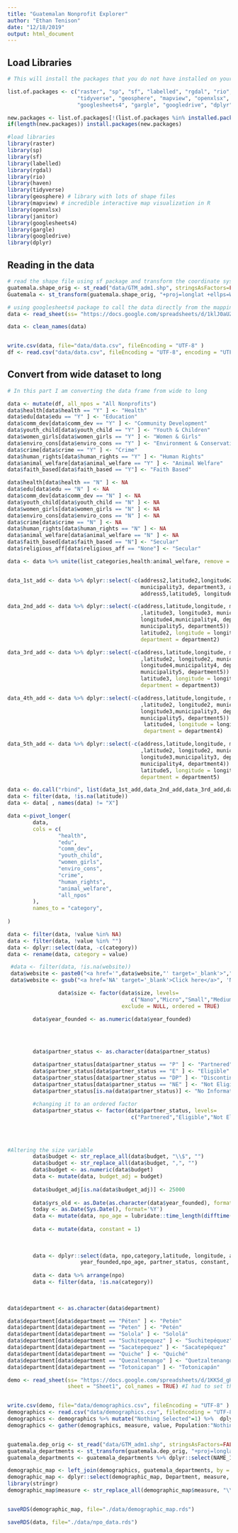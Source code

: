 ```yaml
---
title: "Guatemalan Nonprofit Explorer"
author: "Ethan Tenison"
date: "12/18/2019"
output: html_document
---
```


## Load Libraries 


```r
# This will install the packages that you do not have installed on your computer. If you add new ones, you #need to add them to the list.of.packages list. 

list.of.packages <- c("raster", "sp", "sf", "labelled", "rgdal", "rio", "haven", 
                      "tidyverse", "geosphere", "mapview", "openxlsx", "janitor", 
                      "googlesheets4", "gargle", "googledrive", "dplyr")

new.packages <- list.of.packages[!(list.of.packages %in% installed.packages()[,"Package"])]
if(length(new.packages)) install.packages(new.packages)

#load libraries 
library(raster)
library(sp)
library(sf)
library(labelled)
library(rgdal)
library(rio)
library(haven)
library(tidyverse)
library(geosphere) # library with lots of shape files
library(mapview) # incredible interactive map visualization in R
library(openxlsx)
library(janitor)
library(googlesheets4)
library(gargle)
library(googledrive)
library(dplyr)

```

## Reading in the data 


```r
# read the shape file using sf package and transform the coordinate system 
guatemala.shape_orig <- st_read("data/GTM_adm1.shp", stringsAsFactors=FALSE)
Guatemala <- st_transform(guatemala.shape_orig, "+proj=longlat +ellps=WGS84 +datum=WGS84")

# using googlesheets4 package to call the data directly from the mapping dataset 
data <- read_sheet(ss= "https://docs.google.com/spreadsheets/d/1klJ0aUZF1HX8qwR8EjsOhWUB9EJH6PYYdzPl2fQUvuM/edit?usp=sharing", sheet = "MD", col_names = TRUE, guess_max = 30) # Here I had to set guess_max = 5 because it was reading in the longitude column as a list

data <- clean_names(data)


write.csv(data, file="data/data.csv", fileEncoding = "UTF-8" )
df <- read.csv("data/data.csv", fileEncoding = "UTF-8", encoding = "UTF-8", stringsAsFactors = FALSE)

```

## Convert from wide dataset to long  

```r
# In this part I am converting the data frame from wide to long 

data <- mutate(df, all_npos = "All Nonprofits")
data$health[data$health == "Y" ] <- "Health"
data$edu[data$edu == "Y" ] <- "Education"
data$comm_dev[data$comm_dev == "Y" ] <- "Community Development"
data$youth_child[data$youth_child == "Y" ] <- "Youth & Children"
data$women_girls[data$women_girls == "Y" ] <- "Women & Girls"
data$enviro_cons[data$enviro_cons == "Y" ] <- "Environment & Conservation"
data$crime[data$crime == "Y" ] <- "Crime"
data$human_rights[data$human_rights == "Y" ] <- "Human Rights"
data$animal_welfare[data$animal_welfare == "Y" ] <- "Animal Welfare"
data$faith_based[data$faith_based == "Y"] <- "Faith Based"

data$health[data$health == "N" ] <- NA
data$edu[data$edu == "N" ] <- NA
data$comm_dev[data$comm_dev == "N" ] <- NA
data$youth_child[data$youth_child == "N" ] <- NA
data$women_girls[data$women_girls == "N" ] <- NA
data$enviro_cons[data$enviro_cons == "N" ] <- NA
data$crime[data$crime == "N" ] <- NA
data$human_rights[data$human_rights == "N" ] <- NA
data$animal_welfare[data$animal_welfare == "N" ] <- NA
data$faith_based[data$faith_based == "N"] <- "Secular"
data$religious_aff[data$religious_aff == "None"] <- "Secular"

data <- data %>% unite(list_categories,health:animal_welfare, remove = FALSE, sep =", ",na.rm = TRUE)


data_1st_add <- data %>% dplyr::select(-c(address2,latitude2,longitude2,municipality2, department2, address3,latitude3, longitude3,
                                          municipality3, department3, address4,latitude4,longitude4,municipality4, department4,
                                          address5,latitude5, longitude5,municipality5, department5))

data_2nd_add <- data %>% dplyr::select(-c(address,latitude,longitude, municipality, department, address3                                
                                          ,latitude3, longitude3, municipality3, department3, address4,latitude4,                            
                                          longitude4,municipality4, department4, address5,latitude5, longitude5,                             
                                          municipality5, department5))  %>% rename(address = address2, latitude =                            
                                          latitude2, longitude = longitude2, municipality = municipality2,
                                          department = department2) 

data_3rd_add <- data %>% dplyr::select(-c(address,latitude,longitude, municipality, department, address2                                 
                                          ,latitude2, longitude2, municipality2, department2, address4,latitude4,                          
                                          longitude4,municipality4, department4, address5,latitude5, longitude5,                             
                                          municipality5, department5))  %>% rename(address = address3, latitude =                            
                                          latitude3, longitude = longitude3, municipality = municipality3,                              
                                          department = department3) 

data_4th_add <- data %>% dplyr::select(-c(address,latitude,longitude, municipality, department, address2                                
                                          ,latitude2, longitude2, municipality2, department2, address3,latitude3,                       
                                          longitude3,municipality3, department3, address5,latitude5, longitude5,                
                                          municipality5, department5))  %>% rename(address = address4, latitude =               
                                           latitude4, longitude = longitude4, municipality = municipality4,                             
                                           department = department4) 

data_5th_add <- data %>% dplyr::select(-c(address,latitude,longitude, municipality, department, address2                        
                                          ,latitude2, longitude2, municipality2, department2, address3,latitude3,                       
                                          longitude3,municipality3, department3, address4,latitude4, longitude4,                        
                                          municipality4, department4))  %>% rename(address = address5, latitude =                       
                                          latitude5, longitude = longitude5, municipality = municipality5,                                  
                                          department = department5) 

data <- do.call("rbind", list(data_1st_add,data_2nd_add,data_3rd_add,data_4th_add, data_5th_add))
data <- filter(data, !is.na(latitude))
data <- data[ , names(data) != "X"]

data <-pivot_longer(
        data,
        cols = c(
                "health",
                "edu",
                "comm_dev",
                "youth_child",
                "women_girls",
                "enviro_cons",
                "crime",
                "human_rights",
                "animal_welfare",
                "all_npos"
        ),
        names_to = "category",
        
)

data <- filter(data, !value %in% NA)
data <- filter(data, !value %in% "")
data <- dplyr::select(data, -c(category))
data <- rename(data, category = value)


```

```r

 #data <- filter(data, !is.na(website))
 data$website <- paste0("<a href='",data$website,"' target='_blank'>","Click here","</a>")
 data$website <- gsub("<a href='NA' target='_blank'>Click here</a>", 'NA', data$website)
```

```r



                data$size <- factor(data$size, levels=
                                       c("Nano","Micro","Small","Medium","Large"),
                                    exclude = NULL, ordered = TRUE)

```

```r

        data$year_founded <- as.numeric(data$year_founded)
        
        
        
```


```r

        data$partner_status <- as.character(data$partner_status)

        data$partner_status[data$partner_status == "P" ] <- "Partnered"
        data$partner_status[data$partner_status == "E" ] <- "Eligible"
        data$partner_status[data$partner_status == "DP" ] <- "Discontinued Partnership"
        data$partner_status[data$partner_status == "NE" ] <- "Not Eligible"
        data$partner_status[is.na(data$partner_status)] <- "No Information"
        
        #changing it to an ordered factor 
        data$partner_status <- factor(data$partner_status, levels=
                                       c("Partnered","Eligible","Not Eligible", "Discontinued Partnership", "No Information"))
    
                
                

```
        
        
```r

#Altering the size variable 
        data$budget <- str_replace_all(data$budget, "\\$", "")
        data$budget <- str_replace_all(data$budget, ",", "")
        data$budget <- as.numeric(data$budget)
        data <- mutate(data, budget_adj = budget)
        
        data$budget_adj[is.na(data$budget_adj)] <- 25000 
        
        data$yrs_old <- as.Date(as.character(data$year_founded), format = "%Y")
        today <- as.Date(Sys.Date(), format='%Y')
        data <- mutate(data, npo_age = lubridate::time_length(difftime(today, data$yrs_old), "years"))
        
        data <- mutate(data, constant = 1)
        
                
                
        data <- dplyr::select(data, npo,category,latitude, longitude, address, municipality, department, budget, budget_adj, size,
                       year_founded,npo_age, partner_status, constant, everything())
        
        data <- data %>% arrange(npo)
        data <- filter(data, !is.na(category))
        
        

```

```r

data$department <- as.character(data$department)

data$department[data$department == "Péten" ] <- "Petén"
data$department[data$department == "Peten" ] <- "Petén"
data$department[data$department == "Solola" ] <- "Sololá"
data$department[data$department == "Suchitepequez" ] <- "Suchitepéquez"
data$department[data$department == "Sacatepequez" ] <- "Sacatepéquez"
data$department[data$department == "Quiche" ] <- "Quiché"
data$department[data$department == "Quezaltenango" ] <- "Quetzaltenango"
data$department[data$department == "Totonicapan" ] <- "Totonicapán"


```


```r


demo <- read_sheet(ss= "https://docs.google.com/spreadsheets/d/1KKSd_gHdtlYTdN0jnOtI86eCnRHQwoiBa6cMH9LnTA4/edit#gid=0", 
                   sheet = "Sheet1", col_names = TRUE) #I had to set the NA values in forest fires and home water access to 0


write.csv(demo, file="data/demographics.csv", fileEncoding = "UTF-8" ) #Accents weren't working until I forced UTF encoding
demographics <- read.csv("data/demographics.csv", fileEncoding = "UTF-8", encoding = "UTF-8", stringsAsFactors = FALSE)
demographics <- demographics %>% mutate("Nothing Selected"=1) %>%  dplyr::select(-c(X))
demographics <- gather(demographics, measure, value, Population:"Nothing Selected")


guatemala.dep_orig <- st_read("data/GTM_adm1.shp", stringsAsFactors=FALSE)
guatemala_departments <- st_transform(guatemala.dep_orig, "+proj=longlat +ellps=WGS84 +datum=WGS84")
guatemala_departments <- guatemala_departments %>% dplyr::select(NAME_1,geometry)

demographic_map <- left_join(demographics, guatemala_departments, by = c("Department" = "NAME_1"))
demographic_map <- dplyr::select(demographic_map, Department, measure, value, geometry)
library(stringr)
demographic_map$measure <- str_replace_all(demographic_map$measure, "\\.", " ")


saveRDS(demographic_map, file="./data/demographic_map.rds")

```


```r

saveRDS(data, file="./data/npo_data.rds")

```





